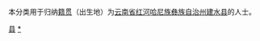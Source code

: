 {{Catnav|頁面分類|各種主題的頁面分類|依中国各省来作的分类|各地中国人|云南人|红河人}}
{{Catnav|頁面分類|人物|各國人物|中国人|各地中国人|云南人|红河人}}

本分类用于归纳[[籍贯|籍贯]]（出生地）为[[云南省|云南省]][[红河哈尼族彝族自治州|红河哈尼族彝族自治州]][[建水县|建水县]]的人士。

[[Category:红河人|县]]
[[Category:建水县|*]]